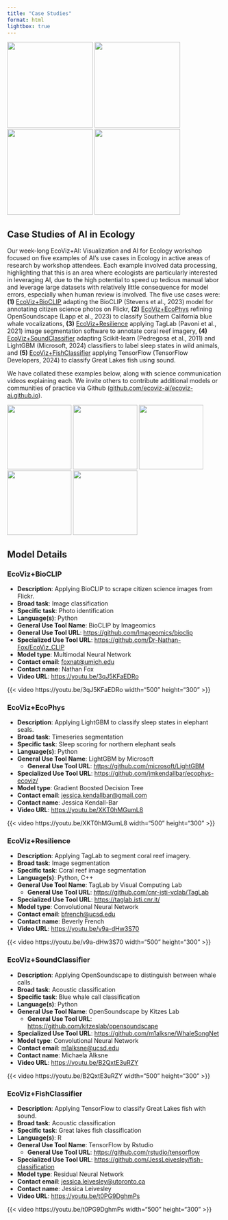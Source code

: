 ```yaml
---
title: "Case Studies"
format: html
lightbox: true
---
```


![](media/casestudies/BioCLIP.png){.lightbox width="200px" group="my-gallery"} ![](media/casestudies/Corals.png){.lightbox width="200px" group="my-gallery"} ![](media/casestudies/Sleep-at-sea.png){.lightbox width="200px" group="my-gallery"} ![](media/casestudies/BlueWhale.png){.lightbox width="200px" group="my-gallery"}

## Case Studies of AI in Ecology

Our week-long EcoViz+AI: Visualization and AI for Ecology workshop focused on five examples of AI’s use cases in Ecology in active areas of research by workshop attendees. Each example involved data processing, highlighting that this is an area where ecologists are particularly interested in leveraging AI, due to the high potential to speed up tedious manual labor and leverage large datasets with relatively little consequence for model errors, especially when human review is involved. The five use cases were: **(1)** [EcoViz+BioCLIP] adapting the BioCLIP (Stevens et al., 2023) model for annotating citizen science photos on Flickr, **(2)** [EcoViz+EcoPhys] refining OpenSoundscape (Lapp et al., 2023) to classify Southern California blue whale vocalizations, **(3)** [EcoViz+Resilience] applying TagLab (Pavoni et al., 2021) image segmentation software to annotate coral reef imagery, **(4)** [EcoViz+SoundClassifier] adapting Scikit-learn (Pedregosa et al., 2011) and LightGBM (Microsoft, 2024) classifiers to label sleep states in wild animals, and **(5)** [EcoViz+FishClassifier] applying TensorFlow (TensorFlow Developers, 2024) to classify Great Lakes fish using sound.

We have collated these examples below, along with science communication videos explaining each. We invite others to contribute additional models or communities of practice via Github ([github.com/ecoviz-ai/ecoviz-ai.github.io](https://github.com/ecoviz-ai/ecoviz-ai.github.io)).

![](media/casestudies/Nathan-Fox.png){.lightbox width="150px" group="use-cases"} ![](media/casestudies/Ritika-Mukherji.png){.lightbox width="150px" group="use-cases"} ![](media/casestudies/Beverly-French.png){.lightbox width="150px" group="use-cases"} ![](media/casestudies/Michaela-Alksne.png){.lightbox width="150px" group="use-cases"} ![](media/casestudies/Jess-Leivesley.png){.lightbox width="150px" group="use-cases"}

## Model Details

### EcoViz+BioCLIP

-   **Description**: Applying BioCLIP to scrape citizen science images from Flickr.
-   **Broad task**: Image classification
-   **Specific task**: Photo identification
-   **Language(s)**: Python
-   **General Use Tool Name**: BioCLIP by Imageomics
-   **General Use Tool URL**: <https://github.com/Imageomics/bioclip>
-   **Specialized Use Tool URL**: <https://github.com/Dr-Nathan-Fox/EcoViz_CLIP>
-   **Model type**: Multimodal Neural Network
-   **Contact email**: [foxnat\@umich.edu](mailto:foxnat@umich.edu)
-   **Contact name**: Nathan Fox
-   **Video URL**: <https://youtu.be/3qJ5KFaEDRo>

{{< video https://youtu.be/3qJ5KFaEDRo width="500" height="300" >}}

### EcoViz+EcoPhys

-   **Description**: Applying LightGBM to classify sleep states in elephant seals.
-   **Broad task**: Timeseries segmentation
-   **Specific task**: Sleep scoring for northern elephant seals
-   **Language(s)**: Python
-   **General Use Tool Name**: LightGBM by Microsoft
    -   **General Use Tool URL**: <https://github.com/microsoft/LightGBM>
-   **Specialized Use Tool URL**: <https://github.com/jmkendallbar/ecophys-ecoviz/>
-   **Model type**: Gradient Boosted Decision Tree
-   **Contact email**: [jessica.kendallbar\@gmail.com](mailto:jessica.kendallbar@gmail.com)
-   **Contact name**: Jessica Kendall-Bar
-   **Video URL**: <https://youtu.be/XKT0hMGumL8>

{{< video https://youtu.be/XKT0hMGumL8 width="500" height="300" >}}

### EcoViz+Resilience

-   **Description**: Applying TagLab to segment coral reef imagery.
-   **Broad task**: Image segmentation
-   **Specific task**: Coral reef image segmentation
-   **Language(s)**: Python, C++
-   **General Use Tool Name**: TagLab by Visual Computing Lab
    -   **General Use Tool URL**: <https://github.com/cnr-isti-vclab/TagLab>
-   **Specialized Use Tool URL**: <https://taglab.isti.cnr.it/>
-   **Model type**: Convolutional Neural Network
-   **Contact email**: [bfrench\@ucsd.edu](mailto:bfrench@ucsd.edu)
-   **Contact name**: Beverly French
-   **Video URL**: <https://youtu.be/v9a-dHw3S70>

{{< video https://youtu.be/v9a-dHw3S70 width="500" height="300" >}}

### EcoViz+SoundClassifier

-   **Description**: Applying OpenSoundscape to distinguish between whale calls.
-   **Broad task**: Acoustic classification
-   **Specific task**: Blue whale call classification
-   **Language(s)**: Python
-   **General Use Tool Name**: OpenSoundscape by Kitzes Lab
    -   **General Use Tool URL**: <https://github.com/kitzeslab/opensoundscape>
-   **Specialized Use Tool URL**: <https://github.com/m1alksne/WhaleSongNet>
-   **Model type**: Convolutional Neural Network
-   **Contact email**: [m1alksne\@ucsd.edu](mailto:m1alksne@ucsd.edu)
-   **Contact name**: Michaela Alksne
-   **Video URL**: <https://youtu.be/B2QxtE3uRZY>

{{< video https://youtu.be/B2QxtE3uRZY width="500" height="300" >}}

### EcoViz+FishClassifier

-   **Description**: Applying TensorFlow to classify Great Lakes fish with sound.
-   **Broad task**: Acoustic classification
-   **Specific task**: Great lakes fish classification
-   **Language(s)**: R
-   **General Use Tool Name**: TensorFlow by Rstudio
    -   **General Use Tool URL**: <https://github.com/rstudio/tensorflow>
-   **Specialized Use Tool URL**: <https://github.com/JessLeivesley/fish-classification>
-   **Model type**: Residual Neural Network
-   **Contact email**: [jessica.leivesley\@utoronto.ca](mailto:jessica.leivesley@utoronto.ca)
-   **Contact name**: Jessica Leivesley
-   **Video URL**: <https://youtu.be/t0PG9DghmPs>

{{< video https://youtu.be/t0PG9DghmPs width="500" height="300" >}}